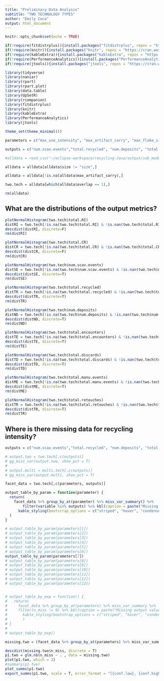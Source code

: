 ```yaml
---
title: "Preliminary Data Analysis"
subtitle: "TWO TECHNOLOGY TYPES"
author: "Emily Coco"
output: html_document
---
```


```r
knitr::opts_chunk$set(echo = TRUE)

if(!require(fitdistrplus)){install.packages("fitdistrplus", repos = "https://cran.wustl.edu/")}
if(!require(knitr)){install.packages("knitr", repos = "https://cran.wustl.edu/")}
if(!require(kableExtra)){install.packages("kableExtra", repos = "https://cran.wustl.edu/")}
if(!require(PerformanceAnalytics)){install.packages("PerformanceAnalytics", repos = "https://cran.wustl.edu/")}
if(!require(jtools)){install.packages("jtools", repos = "https://cran.wustl.edu/")}

library(tidyverse)
library(naniar)
library(rpart)
library(rpart.plot)
library(data.table)
library(UpSetR)
library(rcompanion)
library(fitdistrplus)
library(knitr)
library(kableExtra)
library(PerformanceAnalytics)
library(jtools)

theme_set(theme_minimal())

parameters = c("max_use_intensity", "max_artifact_carry", "max_flake_size","max_nodules_size", "blank_prob", "scavenge_prob", "overlap", "mu", "size_preference", "flake_preference","min_suitable_flake_size", "min_suitable_nodule_size", "strict_selection")

outputs = c("num.scav.events","total.recycled", "num.deposits",	"total.encounters",	"total.discards",	"total.manu.events", "total.retouches", "total.CR",	"total.RI")

#alldata = read_csv("~/eclipse-workspace/recycling-Java/output/sub_model.csv")

alldata = alldata[alldata$size != "size",]

alldata = alldata[!is.na(alldata$max_artifact_carry),]

two.tech = alldata[which(alldata$overlap == 1),]

rm(alldata)

```

## What are the distributions of the output metrics?
```r
plotNormalHistogram(two.tech$total.RI)
distRI = two.tech[!is.na(two.tech$total.RI) & !is.nan(two.tech$total.RI),]$total.RI
descdist(distRI, discrete=F)
rm(distRI)

plotNormalHistogram(two.tech$total.CR)
distCR = two.tech[!is.na(two.tech$total.CR) & !is.nan(two.tech$total.CR),]$total.CR
descdist(distCR, discrete=F)
rm(distCR)

plotNormalHistogram(two.tech$num.scav.events)
distSE = two.tech[!is.na(two.tech$num.scav.events) & !is.nan(two.tech$num.scav.events),]$num.scav.events
descdist(distSE, discrete=T)
rm(distSE)

plotNormalHistogram(two.tech$total.recycled)
distTR = two.tech[!is.na(two.tech$total.recycled) & !is.nan(two.tech$total.recycled),]$total.recycled
descdist(distTR, discrete=T)
rm(distTR)

plotNormalHistogram(two.tech$num.deposits)
distND = two.tech[!is.na(two.tech$num.deposits) & !is.nan(two.tech$num.deposits),]$num.deposits
descdist(distND, discrete=T)
rm(distND)

plotNormalHistogram(two.tech$total.encounters)
distTE = two.tech[!is.na(two.tech$total.encounters) & !is.nan(two.tech$total.encounters),]$total.encounters
descdist(distTE, discrete=T)
rm(distTE)

plotNormalHistogram(two.tech$total.discards)
distTD = two.tech[!is.na(two.tech$total.discards) & !is.nan(two.tech$total.discards),]$total.discards
descdist(distTD, discrete=T)
rm(distTD)

plotNormalHistogram(two.tech$total.manu.events)
distME = two.tech[!is.na(two.tech$total.manu.events) & !is.nan(two.tech$total.manu.events),]$total.manu.events
descdist(distME, discrete=T)
rm(distME)

plotNormalHistogram(two.tech$total.retouches)
distTR = two.tech[!is.na(two.tech$total.retouches) & !is.nan(two.tech$total.retouches),]$total.retouches
descdist(distTR, discrete=T)
rm(distTR)

```

## Where is there missing data for recycling intensity?

```r

outputs = c("num.scav.events","total.recycled", "num.deposits",	"total.encounters",	"total.discards",	"total.manu.events", "total.retouches", "total.CR",	"total.RI")

# output.two = two.tech[,c(outputs)]
# gg_miss_var(output.two, show_pct = T)
# 
# output.multi = multi.tech[,c(outputs)]
# gg_miss_var(output.multi, show_pct = T)

facet_data = two.tech[,c(parameters, outputs)]

output_table_by_param = function(parameter) {
  return(
    facet_data %>% group_by_at(parameter) %>% miss_var_summary() %>%
        filter(variable %in% outputs) %>% kbl(caption = paste("Missing output values for values of", parameter)) %>%
      kable_styling(bootstrap_options = c("striped", "hover", "condensed", "responsive"))
  )
}

# output_table_by_param(parameters[1])
# output_table_by_param(parameters[2])
# output_table_by_param(parameters[3])
# output_table_by_param(parameters[4])
# output_table_by_param(parameters[5])
# output_table_by_param(parameters[6])
output_table_by_param(parameters[7])
# output_table_by_param(parameters[8])
# output_table_by_param(parameters[9])
# output_table_by_param(parameters[10])
# output_table_by_param(parameters[11])
# output_table_by_param(parameters[12])
# output_table_by_param(parameters[13])


# output_table_by_exp = function() {
#   return(
#     facet_data %>% group_by_at(parameters) %>% miss_var_summary %>%
#     filter(n_miss != 0) %>% kbl(caption = paste("Missing output values for each experiment")) %>%
#       kable_styling(bootstrap_options = c("striped", "hover", "condensed", "responsive"))
#       )
# }
# 
# output_table_by_exp()

missing.two = (facet_data %>% group_by_at(parameters) %>% miss_var_summary %>% filter(n_miss != 0) %>% filter(variable == "total.RI"))[,c(1:6, 8:13, 15)]

descdist(missing.two$n_miss, discrete = T)
p1.two = glm.nb(n_miss ~ . , data = missing.two)
plot(p1.two, which = 2)
#summary(p1.two)
plot_summs(p1.two)
export_summs(p1.two, scale = T, error_format = "[{conf.low}, {conf.high}]")



```


